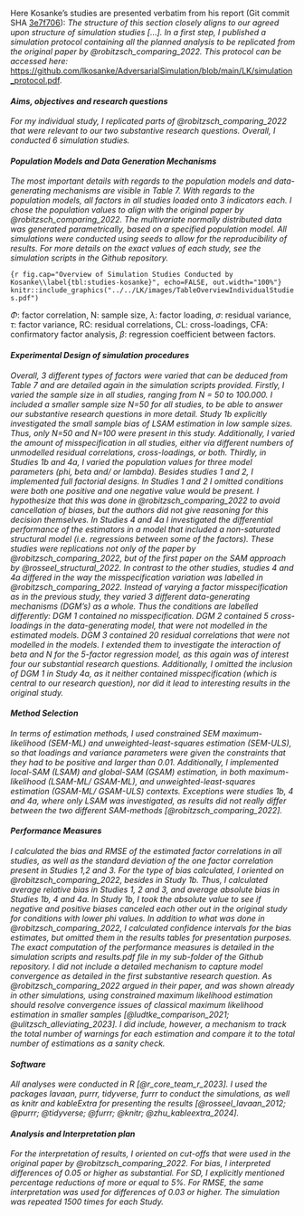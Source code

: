 Here Kosanke's studies are presented verbatim from his report (Git commit SHA [3e7f706](https://github.com/valentinkm/AdversarialSimulation/blob/3e7f706d25bcaf9dbe3f6748377eba076e7cc40d/LK/thesis.qmd#L1032C1-L1128C55)): *The structure of this section closely aligns to our agreed upon structure of simulation studies […]. In a first step, I published a simulation protocol containing all the planned analysis to be replicated from the original paper by @robitzsch_comparing_2022.* 
*This protocol can be accessed here:* <https://github.com/lkosanke/AdversarialSimulation/blob/main/LK/simulation_protocol.pdf>.

#### *Aims, objectives and research questions*

*For my individual study, I replicated parts of @robitzsch_comparing_2022 that were relevant to our two substantive research questions. Overall, I conducted 6 simulation studies.*

#### *Population Models and Data Generation Mechanisms*

*The most important details with regards to the population models and data-generating mechanisms are visible in Table 7.
With regards to the population models, all factors in all studies loaded onto 3 indicators each.
I chose the population values to align with the original paper by @robitzsch_comparing_2022.
The multivariate normally distributed data was generated parametrically, based on a specified population model.
All simulations were conducted using seeds to allow for the reproducibility of results.
For more details on the exact values of each study, see the simulation scripts in the Github repository.*

\vspace{0.5\baselineskip}

::: {fig-kosanke-studies}
```{r fig.cap="Overview of Simulation Studies Conducted by Kosanke\\label{tbl:studies-kosanke}", echo=FALSE, out.width="100%"}
knitr::include_graphics("../../LK/images/TableOverviewIndividualStudies.pdf")
```

\raggedright

\textit{Note.} $\Phi$: factor correlation, N: sample size, $\lambda$: factor loading, $\sigma$: residual variance, $\tau$: factor variance, RC: residual correlations, CL: cross-loadings, CFA: confirmatory factor analysis, $\beta$: regression coefficient between factors.
:::

#### *Experimental Design of simulation procedures*

*Overall, 3 different types of factors were varied that can be deduced from Table 7 and are detailed again in the simulation scripts provided.
Firstly, I varied the sample size in all studies, ranging from N = 50 to 100.000.
I included a smaller sample size N=50 for all studies, to be able to answer our substantive research questions in more detail.
Study 1b explicitly investigated the small sample bias of LSAM estimation in low sample sizes. 
Thus, only N=50 and N=100 were present in this study.
Additionally, I varied the amount of misspecification in all studies, either via different numbers of unmodelled residual correlations, cross-loadings, or both.
Thirdly, in Studies 1b and 4a, I varied the population values for three model parameters (phi, beta and/ or lambda).
Besides studies 1 and 2, I implemented full factorial designs.
In Studies 1 and 2 I omitted conditions were both one positive and one negative value would be present.
I hypothesize that this was done in @robitzsch_comparing_2022 to avoid cancellation of biases, but the authors did not give reasoning for this decision themselves.
In Studies 4 and 4a I investigated the differential performance of the estimators in a model that included a non-saturated structural model (i.e. regressions between some of the factors).
These studies were replications not only of the paper by @robitzsch_comparing_2022, but of the first paper on the SAM approach by @rosseel_structural_2022.
In contrast to the other studies, studies 4 and 4a differed in the way the misspecification variation was labelled in @robitzsch_comparing_2022.
Instead of varying a factor misspecification as in the previous study, they varied 3 different data-generating mechanisms (DGM's) as a whole.
Thus the conditions are labelled differently:
DGM 1 contained no misspecification. DGM 2 contained 5 cross-loadings in the data-generating model, that were not modelled in the estimated models. 
DGM 3 contained 20 residual correlations that were not modelled in the models.
I extended them to investigate the interaction of beta and N for the 5-factor regression model, as this again was of interest four our substantial research questions.
Additionally, I omitted the inclusion of DGM 1 in Study 4a, as it neither contained misspecification (which is central to our research question), nor did it lead to interesting results in the original study.*

#### *Method Selection*

*In terms of estimation methods, I used constrained SEM maximum-likelihood (SEM-ML) and unweighted-least-squares estimation (SEM-ULS), so that loadings and variance parameters were given the constraints that they had to be positive and larger than 0.01.
Additionally, I implemented local-SAM (LSAM) and global-SAM (GSAM) estimation, in both maximum-likelihood (LSAM-ML/ GSAM-ML), and unweighted-least-squares estimation (GSAM-ML/ GSAM-ULS) contexts.
Exceptions were studies 1b, 4 and 4a, where only LSAM was investigated, as results did not really differ between the two different SAM-methods [@robitzsch_comparing_2022].*

#### *Performance Measures*

*I calculated the bias and RMSE of the estimated factor correlations in all studies, as well as the standard deviation of the one factor correlation present in Studies 1,2 and 3.
For the type of bias calculated, I oriented on @robitzsch_comparing_2022, besides in Study 1b.
Thus, I calculated average relative bias in Studies 1, 2 and 3, and average absolute bias in Studies 1b, 4 and 4a.
In Study 1b, I took the absolute value to see if negative and positive biases canceled each other out in the original study for conditions with lower phi values.
In addition to what was done in @robitzsch_comparing_2022, I calculated confidence intervals for the bias estimates, but omitted them in the results tables for presentation purposes.
The exact computation of the performance measures is detailed in the simulation scripts and results.pdf file in my sub-folder of the Github repository.
I did not include a detailed mechanism to capture model convergence as detailed in the first substantive research question.
As @robitzsch_comparing_2022 argued in their paper, and was shown already in other simulations, using constrained maximum likelihood estimation should resolve convergence issues of classical maximum likelihood estimation in smaller samples [@ludtke_comparison_2021; @ulitzsch_alleviating_2023].
I did include, however, a mechanism to track the total number of warnings for each estimation and compare it to the total number of estimations as a sanity check.*

#### *Software*

*All analyses were conducted in R [@r_core_team_r_2023].
I used the packages lavaan, purrr, tidyverse, furrr to conduct the simulations, as well as knitr and kableExtra for presenting the results [@rosseel_lavaan_2012; @purrr; @tidyverse; @furrr; @knitr; @zhu_kableextra_2024].*

#### *Analysis and Interpretation plan*

*For the interpretation of results, I oriented on cut-offs that were used in the original paper by @robitzsch_comparing_2022.
For bias, I interpreted differences of 0.05 or higher as substantial.
For SD, I explicitly mentioned percentage reductions of more or equal to 5%.
For RMSE, the same interpretation was used for differences of 0.03 or higher. 
The simulation was repeated 1500 times for each Study.*
